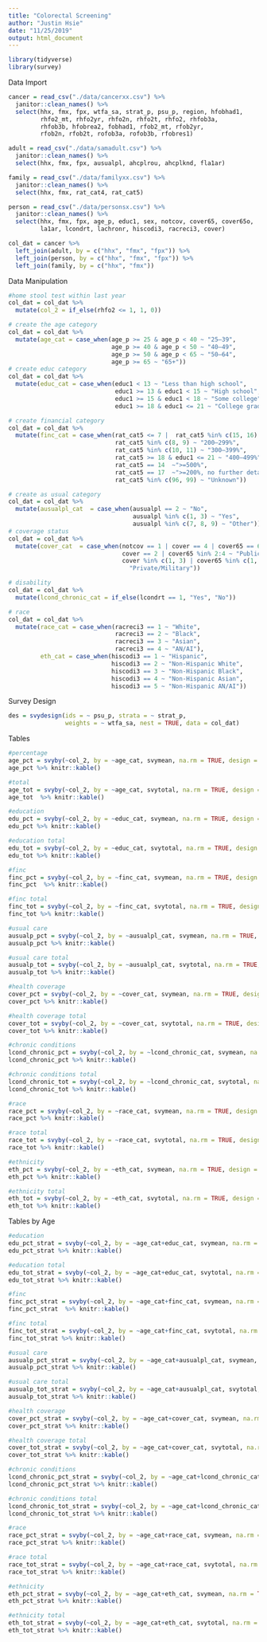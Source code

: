 ```yaml
---
title: "Colorectal Screening"
author: "Justin Hsie"
date: "11/25/2019"
output: html_document
---
```


```r
library(tidyverse)
library(survey)
```

Data Import

```r
cancer = read_csv("./data/cancerxx.csv") %>% 
  janitor::clean_names() %>% 
  select(hhx, fmx, fpx, wtfa_sa, strat_p, psu_p, region, hfobhad1, 
         rhfo2_mt, rhfo2yr, rhfo2n, rhfo2t, rhfo2, rhfob3a,
         rhfob3b, hfobrea2, fobhad1, rfob2_mt, rfob2yr,
         rfob2n, rfob2t, rofob3a, rofob3b, rfobres1)

adult = read_csv("./data/samadult.csv") %>%
  janitor::clean_names() %>% 
  select(hhx, fmx, fpx, ausualpl, ahcplrou, ahcplknd, fla1ar)

family = read_csv("./data/familyxx.csv") %>%
  janitor::clean_names() %>% 
  select(hhx, fmx, rat_cat4, rat_cat5)

person = read_csv("./data/personsx.csv") %>%
  janitor::clean_names() %>% 
  select(hhx, fmx, fpx, age_p, educ1, sex, notcov, cover65, cover65o, 
         la1ar, lcondrt, lachronr, hiscodi3, racreci3, cover)

col_dat = cancer %>%
  left_join(adult, by = c("hhx", "fmx", "fpx")) %>%
  left_join(person, by = c("hhx", "fmx", "fpx")) %>%
  left_join(family, by = c("hhx", "fmx"))
```

Data Manipulation

```r
#home stool test within last year
col_dat = col_dat %>%
  mutate(col_2 = if_else(rhfo2 <= 1, 1, 0))

# create the age category
col_dat = col_dat %>% 
  mutate(age_cat = case_when(age_p >= 25 & age_p < 40 ~ "25–39",
                             age_p >= 40 & age_p < 50 ~ "40–49",
                             age_p >= 50 & age_p < 65 ~ "50–64",
                             age_p >= 65 ~ "65+"))
# create educ category
col_dat = col_dat %>% 
  mutate(educ_cat = case_when(educ1 < 13 ~ "Less than high school",
                              educ1 >= 13 & educ1 < 15 ~ "High school",
                              educ1 >= 15 & educ1 < 18 ~ "Some college",
                              educ1 >= 18 & educ1 <= 21 ~ "College graduate"))

# create financial category
col_dat = col_dat %>% 
  mutate(finc_cat = case_when(rat_cat5 <= 7 |  rat_cat5 %in% c(15, 16) ~ "<200%",
                              rat_cat5 %in% c(8, 9) ~ "200–299%", 
                              rat_cat5 %in% c(10, 11) ~ "300–399%",
                              rat_cat5 >= 18 & educ1 <= 21 ~ "400–499%",
                              rat_cat5 == 14  ~">=500%",
                              rat_cat5 == 17  ~">=200%, no further detail",
                              rat_cat5 %in% c(96, 99) ~ "Unknown"))

# create as usual category
col_dat = col_dat %>% 
  mutate(ausualpl_cat  = case_when(ausualpl == 2 ~ "No",
                                   ausualpl %in% c(1, 3) ~ "Yes",
                                   ausualpl %in% c(7, 8, 9) ~ "Other"))
# coverage status
col_dat = col_dat %>% 
  mutate(cover_cat  = case_when(notcov == 1 | cover == 4 | cover65 == 6 ~ "None",
                                cover == 2 | cover65 %in% 2:4 ~ "Public",
                                cover %in% c(1, 3) | cover65 %in% c(1, 5) ~
                                  "Private/Military"))

# disability
col_dat = col_dat %>% 
  mutate(lcond_chronic_cat = if_else(lcondrt == 1, "Yes", "No"))

# race
col_dat = col_dat %>% 
  mutate(race_cat = case_when(racreci3 == 1 ~ "White",
                              racreci3 == 2 ~ "Black",
                              racreci3 == 3 ~ "Asian",
                              racreci3 == 4 ~ "AN/AI"),
         eth_cat = case_when(hiscodi3 == 1 ~ "Hispanic",
                             hiscodi3 == 2 ~ "Non-Hispanic White",
                             hiscodi3 == 3 ~ "Non-Hispanic Black",
                             hiscodi3 == 4 ~ "Non-Hispanic Asian",
                             hiscodi3 == 5 ~ "Non-Hispanic AN/AI"))
```

Survey Design

```r
des = svydesign(ids = ~ psu_p, strata = ~ strat_p, 
                weights = ~ wtfa_sa, nest = TRUE, data = col_dat)
```

Tables

```r
#percentage
age_pct = svyby(~col_2, by = ~age_cat, svymean, na.rm = TRUE, design = des)
age_pct %>% knitr::kable()

#total
age_tot = svyby(~col_2, by = ~age_cat, svytotal, na.rm = TRUE, design = des)
age_tot  %>% knitr::kable()

#education
edu_pct = svyby(~col_2, by = ~educ_cat, svymean, na.rm = TRUE, design = des)
edu_pct %>% knitr::kable()

#education total
edu_tot = svyby(~col_2, by = ~educ_cat, svytotal, na.rm = TRUE, design = des)
edu_tot %>% knitr::kable()

#finc
finc_pct = svyby(~col_2, by = ~finc_cat, svymean, na.rm = TRUE, design = des)
finc_pct  %>% knitr::kable()

#finc total
finc_tot = svyby(~col_2, by = ~finc_cat, svytotal, na.rm = TRUE, design = des)
finc_tot %>% knitr::kable()

#usual care
ausualp_pct = svyby(~col_2, by = ~ausualpl_cat, svymean, na.rm = TRUE, design = des)
ausualp_pct %>% knitr::kable()

#usual care total
ausualp_tot = svyby(~col_2, by = ~ausualpl_cat, svytotal, na.rm = TRUE, design = des)
ausualp_tot %>% knitr::kable()

#health coverage
cover_pct = svyby(~col_2, by = ~cover_cat, svymean, na.rm = TRUE, design = des)
cover_pct %>% knitr::kable()

#health coverage total
cover_tot = svyby(~col_2, by = ~cover_cat, svytotal, na.rm = TRUE, design = des)
cover_tot %>% knitr::kable()

#chronic conditions
lcond_chronic_pct = svyby(~col_2, by = ~lcond_chronic_cat, svymean, na.rm = TRUE, design = des)
lcond_chronic_pct %>% knitr::kable()

#chronic conditions total
lcond_chronic_tot = svyby(~col_2, by = ~lcond_chronic_cat, svytotal, na.rm = TRUE, design = des)
lcond_chronic_tot %>% knitr::kable()

#race
race_pct = svyby(~col_2, by = ~race_cat, svymean, na.rm = TRUE, design = des)
race_pct %>% knitr::kable()

#race total
race_tot = svyby(~col_2, by = ~race_cat, svytotal, na.rm = TRUE, design = des)
race_tot %>% knitr::kable()

#ethnicity
eth_pct = svyby(~col_2, by = ~eth_cat, svymean, na.rm = TRUE, design = des)
eth_pct %>% knitr::kable()

#ethnicity total
eth_tot = svyby(~col_2, by = ~eth_cat, svytotal, na.rm = TRUE, design = des)
eth_tot %>% knitr::kable()
```

Tables by Age

```r
#education
edu_pct_strat = svyby(~col_2, by = ~age_cat+educ_cat, svymean, na.rm = TRUE, design = des)
edu_pct_strat %>% knitr::kable()

#education total
edu_tot_strat = svyby(~col_2, by = ~age_cat+educ_cat, svytotal, na.rm = TRUE, design = des)
edu_tot_strat %>% knitr::kable()

#finc
finc_pct_strat = svyby(~col_2, by = ~age_cat+finc_cat, svymean, na.rm = TRUE, design = des)
finc_pct_strat  %>% knitr::kable()

#finc total
finc_tot_strat = svyby(~col_2, by = ~age_cat+finc_cat, svytotal, na.rm = TRUE, design = des)
finc_tot_strat %>% knitr::kable()

#usual care
ausualp_pct_strat = svyby(~col_2, by = ~age_cat+ausualpl_cat, svymean, na.rm = TRUE, design = des)
ausualp_pct_strat %>% knitr::kable()

#usual care total
ausualp_tot_strat = svyby(~col_2, by = ~age_cat+ausualpl_cat, svytotal, na.rm = TRUE, design = des)
ausualp_tot_strat %>% knitr::kable()

#health coverage
cover_pct_strat = svyby(~col_2, by = ~age_cat+cover_cat, svymean, na.rm = TRUE, design = des)
cover_pct_strat %>% knitr::kable()

#health coverage total
cover_tot_strat = svyby(~col_2, by = ~age_cat+cover_cat, svytotal, na.rm = TRUE, design = des)
cover_tot_strat %>% knitr::kable()

#chronic conditions
lcond_chronic_pct_strat = svyby(~col_2, by = ~age_cat+lcond_chronic_cat, svymean, na.rm = TRUE, design = des)
lcond_chronic_pct_strat %>% knitr::kable()

#chronic conditions total
lcond_chronic_tot_strat = svyby(~col_2, by = ~age_cat+lcond_chronic_cat, svytotal, na.rm = TRUE, design = des)
lcond_chronic_tot_strat %>% knitr::kable()

#race
race_pct_strat = svyby(~col_2, by = ~age_cat+race_cat, svymean, na.rm = TRUE, design = des)
race_pct_strat %>% knitr::kable()

#race total
race_tot_strat = svyby(~col_2, by = ~age_cat+race_cat, svytotal, na.rm = TRUE, design = des)
race_tot_strat %>% knitr::kable()

#ethnicity
eth_pct_strat = svyby(~col_2, by = ~age_cat+eth_cat, svymean, na.rm = TRUE, design = des)
eth_pct_strat %>% knitr::kable()

#ethnicity total
eth_tot_strat = svyby(~col_2, by = ~age_cat+eth_cat, svytotal, na.rm = TRUE, design = des)
eth_tot_strat %>% knitr::kable()
```


